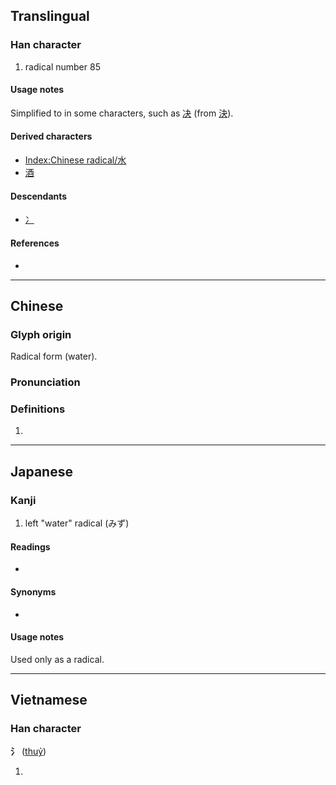 {{also|水|冫|シ}}
{{character info/new}}
==Translingual==
{{stroke order|type=animate}}

===Han character===
{{Han char|rn=85|rad=水|as=00|sn=3|four=|canj=XXYM,YM}}

# radical number 85

====Usage notes====
Simplified to {{m|mul|冫||ice radical|sc=Hani}} in some characters, such as [[决]] (from [[決]]).

====Derived characters====
* [[Index:Chinese radical/水]]
* [[酒]]

====Descendants====
* [[冫]] {{qualifier|as simplification, as in 决, from 決}}

====References====
* {{Han ref|kx=0603.011|dkj=17085|dj=0996.010|hdz=31545.011|uh=6C35|ud=27701}}

----

==Chinese==
{{zh-forms}}
{{zh-wp|en:Radical 85}}

===Glyph origin===
Radical form {{Han simp|水}} (water).

===Pronunciation===
{{zh-pron
|m=shuǐ
|c=seoi2
|mn=chúi
|cat=
}}

===Definitions===
{{zh-hanzi}}

# {{n-g|radical form of {{l|zh|水}}.}}

----

==Japanese==

===Kanji===
{{ja-kanji|grade=r|rs=水00}}

# left "water" radical (みず)

====Readings====
* {{ja-readings|on=|kun=[[さんずい]] (sanzui)}}

====Synonyms====
* {{l|ja|水}}

====Usage notes====
Used only as a radical.

----

==Vietnamese==

===Han character===
'''氵''' ([[thuỷ]])

# {{defn|lang=vi}}

{{cln|vi|Han tu}}